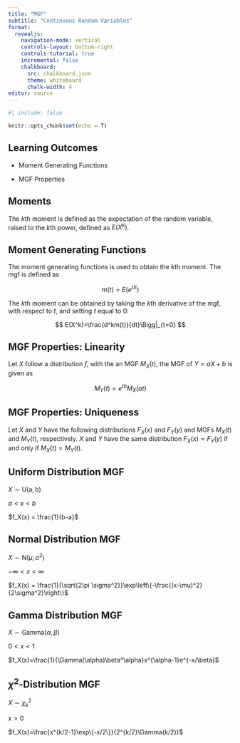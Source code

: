 ```yaml
---
title: "MGF"
subtitle: "Continuous Random Variables"
format:
  revealjs:
    navigation-mode: vertical
    controls-layout: bottom-right
    controls-tutorial: true
    incremental: false 
    chalkboard:
      src: chalkboard.json
      theme: whiteboard
      chalk-width: 4
editor: source
---
```


```r
#| include: false

knitr::opts_chunk$set(echo = T)

```

## Learning Outcomes

-   Moment Generating Functions

-   MGF Properties

## Moments

The $k$th moment is defined as the expectation of the random variable, raised to the $k$th power, defined as $E(X^k)$.

## Moment Generating Functions

The moment generating functions is used to obtain the $k$th moment. The mgf is defined as

$$
m(t) = E(e^{tX})
$$

The $k$th moment can be obtained by taking the $k$th derivative of the mgf, with respect to $t$, and setting $t$ equal to 0:

$$
E(X^k)=\frac{d^km(t)}{dt}\Bigg|_{t=0}
$$

## MGF Properties: Linearity

Let $X$ follow a distribution $f$, with the an MGF $M_X(t)$, the MGF of $Y=aX+b$ is given as

$$
M_Y(t) = e^{tb}M_X(at)
$$

## MGF Properties: Uniqueness

Let $X$ and $Y$ have the following distributions $F_X(x)$ and $F_Y(y)$ and MGFs $M_X(t)$ and $M_Y(t)$, respectively. $X$ and $Y$ have the same distribution $F_X(x)=F_Y(y)$ if and only if $M_X(t)=M_Y(t)$.

## Uniform Distribution MGF

$X\sim\mathrm{U(a,b)}$

$a<x<b$

$f_X(x) = \frac{1}{b-a}$

## Normal Distribution MGF

$X\sim\mathrm{N}(\mu, \sigma^2)$

$-\infty < x < \infty$

$f_X(x) = \frac{1}{\sqrt{2\pi \sigma^2}}\exp\left\{-\frac{(x-\mu)^2}{2\sigma^2}\right\}$

## Gamma Distribution MGF

$X\sim\mathrm{Gamma}(\alpha, \beta)$

$0<x<1$

$f_X(x)=\frac{1}{\Gamma(\alpha)\beta^\alpha}x^{\alpha-1}e^{-x/\beta}$

## $\chi^2$-Distribution MGF

$X\sim\chi^2_k$

$x>0$

$f_X(x)=\frac{x^{k/2-1}\exp\{-x/2\}}{2^{k/2}\Gamma(k/2)}$